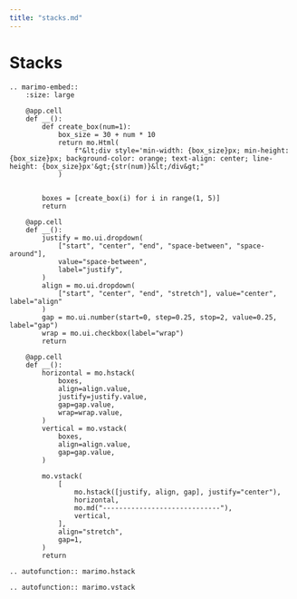 ```yaml
---
title: "stacks.md"
---
```


# Stacks

```{eval-rst}
.. marimo-embed::
    :size: large

    @app.cell
    def __():
        def create_box(num=1):
            box_size = 30 + num * 10
            return mo.Html(
                f"&lt;div style='min-width: {box_size}px; min-height: {box_size}px; background-color: orange; text-align: center; line-height: {box_size}px'&gt;{str(num)}&lt;/div&gt;"
            )


        boxes = [create_box(i) for i in range(1, 5)]
        return

    @app.cell
    def __():
        justify = mo.ui.dropdown(
            ["start", "center", "end", "space-between", "space-around"],
            value="space-between",
            label="justify",
        )
        align = mo.ui.dropdown(
            ["start", "center", "end", "stretch"], value="center", label="align"
        )
        gap = mo.ui.number(start=0, step=0.25, stop=2, value=0.25, label="gap")
        wrap = mo.ui.checkbox(label="wrap")
        return

    @app.cell
    def __():
        horizontal = mo.hstack(
            boxes,
            align=align.value,
            justify=justify.value,
            gap=gap.value,
            wrap=wrap.value,
        )
        vertical = mo.vstack(
            boxes,
            align=align.value,
            gap=gap.value,
        )

        mo.vstack(
            [
                mo.hstack([justify, align, gap], justify="center"),
                horizontal,
                mo.md("-----------------------------"),
                vertical,
            ],
            align="stretch",
            gap=1,
        )
        return

```

```{eval-rst}
.. autofunction:: marimo.hstack
```

```{eval-rst}
.. autofunction:: marimo.vstack
```
